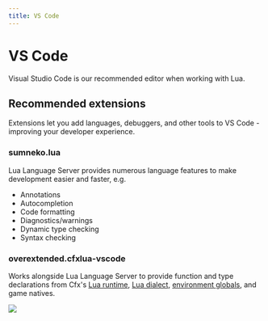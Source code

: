 ```yaml
---
title: VS Code
---
```



# VS Code

Visual Studio Code is our recommended editor when working with Lua.

<DownloadButton link="https://code.visualstudio.com/Download" />

## Recommended extensions

Extensions let you add languages, debuggers, and other tools to VS Code - improving your developer experience.

### sumneko.lua

Lua Language Server provides numerous language features to make development easier and faster, e.g.

- Annotations
- Autocompletion
- Code formatting
- Diagnostics/warnings
- Dynamic type checking
- Syntax checking

<div className="flex flex-wrap gap-1">
  <GhButton link="https://github.com/LuaLS/lua-language-server" />
  <DownloadButton link="https://marketplace.visualstudio.com/items?itemName=sumneko.lua" />
  <DocButton link="https://github.com/LuaLS/lua-language-server/wiki" />
</div>

### overextended.cfxlua-vscode

Works alongside Lua Language Server to provide function and type declarations from Cfx's [Lua runtime](https://github.com/citizenfx/fivem/blob/master/code/components/citizen-scripting-lua/src/LuaScriptRuntime.cpp), [Lua dialect](https://github.com/citizenfx/lua/tree/luaglm-dev/cfx), [environment globals](https://github.com/citizenfx/fivem/blob/master/data/shared/citizen/scripting/lua/scheduler.lua), and game natives.

![](https://user-images.githubusercontent.com/65407488/141656446-21f9105a-9371-4bb3-9089-ab672930f830.png)

<div className="flex flex-wrap gap-1">
  <GhButton link="https://github.com/overextended/cfxlua-vscode" />
  <DownloadButton link="https://marketplace.visualstudio.com/items?itemName=overextended.cfxlua-vscode" />
</div>
